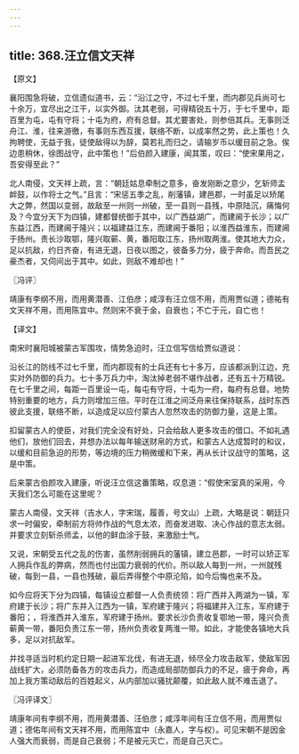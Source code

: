 ```yaml
---
---
---
```

title: 368.汪立信文天祥
---



【原文】

襄阳围急将破，立信遗似道书，云：“沿江之守，不过七千里，而内郡见兵尚可七十余万，宜尽出之江干，以实外御。汰其老弱，可得精锐五十万，于七千里中，距百里为屯，屯有守将；十屯为府，府有总督。其尤要害处，则参倍其兵。无事则泛舟江、淮，往来游徼，有事则东西互援，联络不断，以成率然之势，此上策也！久拘聘使，无益于我，徒使敌得以为辞，莫若礼而归之，请输岁币以缓目前之急。俟边患稍休，徐图战守，此中策也！”后伯颜入建康，闻其策，叹曰：“使宋果用之，吾安得至此？”

北人南侵，文天祥上疏，言：“朝廷姑息牵制之意多，奋发刚断之意少，乞斩师孟衅鼓，以作将士之气。”且言：“宋惩五季之乱，削藩镇，建邑郡，一时虽足以矫尾大之弊，然国以变弱，故敌至一州则一州破，至一县则一县残，中原陆沉，痛悔何及？今宜分天下为四镇，建都督统御于其中，以广西益湖广，而建阃于长沙；以广东益江西，而建阃于隆兴；以福建益江东，而建阃于番阳；以淮西益淮东，而建阃于扬州。责长沙取鄂，隆兴取蕲、黄，番阳取江东，扬州取两淮。使其地大力众，足以抗敌，约日齐奋，有进无退，日夜以图之，彼备多力分，疲于奔命。而吾民之豪杰者，又伺间出于其中。如此，则敌不难却也！”

〖冯评〗

靖康有李纲不用，而用黄潜善、江伯彦；咸淳有汪立信不用，而用贾似道；德祐有文天祥不用，而用陈宜中。然则宋不衰于金，自衰也；不亡于元，自亡也！

【译文】

南宋时襄阳城被蒙古军围攻，情势急迫时，汪立信写信给贾似道说：

沿长江的防线不过七千里，而内郡现有的士兵还有七十多万，应该都派到江边，充实对外防御的兵力。七十多万兵力中，淘汰掉老弱不堪作战者，还有五十万精锐。在七千里之间，每距一百里设一屯，每屯有守将，十屯为一府，每府有总督。地势特别重要的地方，兵力则增加三倍。平时在江淮之间泛舟来往保持联系，战时东西彼此支援，联络不断，以造成足以应付蒙古人忽然攻击的防御力量，这是上策。

扣留蒙古人的使臣，对我们完全没有好处，只会给敌人更多攻击的借口。不如礼遇他们，放他们回去，并想办法以每年输送财帛的方式，和蒙古人达成暂时的和议，以缓和目前急迫的形势，等边境的压力稍微缓和下来，再从长计议战守的策略，这是中策。

后来蒙古伯颜攻入建康，听说汪立信这番策略，叹息道：“假使宋室真的采用，今天我们怎么可能在这里呢？

蒙古人南侵，文天祥（吉水人，字宋瑞，履善，号文山）上疏，大略是说：朝廷只求一时偏安，牵制前方将帅作战的气息太浓，而奋发进取、决心作战的意志太弱。并要求立刻斩杀师孟，以他的鲜血涂于鼓，来激励士气。

又说，宋朝受五代之乱的伤害，虽然削弱拥兵的藩镇，建立邑郡，一时可以矫正军人拥兵作乱的弊病，然而也付出国力衰弱的代价。所以敌人每到一州，一州就残破，每到一县，一县也残破，最后弄得整个中原沦陷，如今后悔也来不及。

如今应将天下分为四镇，每镇设立都督一人负责统领：将广西并入两湖为一镇，军府建于长沙；将广东并入江西为一镇，军府建于隆兴；将福建并入江东，军府建于番阳；，将淮西并入淮东，军府建于扬州。要求长沙负责收复鄂地一带，隆兴负责蕲黄一带，番阳负责江东一带，扬州负责收复两淮一带。如此，才能使各镇地大兵多，足以对抗敌军。

并找寻适当时机约定日期一起进军北伐，有进无退，倾尽全力攻击敌军，使敌军因战线扩大，必须防备各方的攻击兵力，而造成局部防御兵力的不足，疲于奔命，再加上我方策动敌后的百姓起义，从内部加以骚扰颠覆，如此敌人就不难击退了。

〖冯评译文〗

靖康年间有李纲不用，而用黄潜善、汪伯彦；咸淳年间有汪立信不用，而用贾似道；德佑年间有文天祥不用，而用陈宜中（永嘉人，字与权）。可见宋朝不是因金人强大而衰弱，而是自己衰弱；不是被元灭亡，而是自己灭亡。